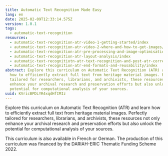 ```yaml
---
title: Automatic Text Recognition Made Easy
lang: en
date: 2025-02-09T12:33:14.575Z
version: 1.0.1
tags:
  - automatic-text-recognition
resources:
  - automatic-text-recognition-atr-video-1-getting-started/index
  - automatic-text-recognition-atr-video-2-where-and-how-to-get-images/index
  - automatic-text-recognition-atr-pre-processing-and-image-optimisation/index
  - automatic-text-recognition-atr-layout-analysis/index
  - automatic-text-recognitiotn-atr-text-recognition-and-post-atr-correction/index
  - automatic-text-recognition-atr-end-formats-and-reusability/index
abstract: Explore this curriculum on Automatic Text Recognition (ATR) and learn
  how to efficiently extract full text from heritage material images. Perfectly
  tailored for researchers, librarians, and archivists, these resources not only
  enhance your archival research and preservation efforts but also unlock the
  potential for computational analysis of your sources.
uuid: KVricBPDLYR4xqdHfIMIz
---
```

Explore this curriculum on Automatic Text Recognition (ATR) and learn how to efficiently extract full text from heritage material images. Perfectly tailored for researchers, librarians, and archivists, these resources not only enhance your archival research and preservation efforts but also unlock the potential for computational analysis of your sources.



This curriculum is also available in French or German.  The production of this curriculum was financed by the DARIAH-ERIC Thematic Funding Scheme 2022.
